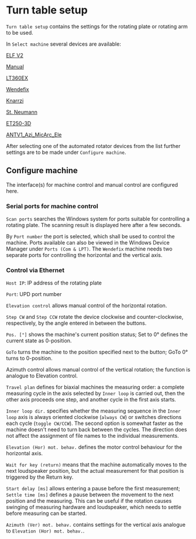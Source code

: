 # Turn table setup

``Turn table setup`` contains the settings for the rotating plate or rotating arm to be used.

In ``Select machine`` several devices are available:

[ELF V2](/en/help/adda/elf-v2)

[Manual](/en/help/adda/manual)

[LT360EX](/en/help/adda/lt360ex)

[Wendefix](/en/help/adda/wendefix)

[Knarrzi](/en/help/adda/knarrzi)

[St. Neumann](/en/help/adda/st-neumann)

[ET250-3D](/en/help/adda/et250-3d)

[ANTV1_Azi_MicArc_Ele](/en/help/adda/antv1_azi_micarc_ele)

After selecting one of the automated rotator devices from the list further settings are to be made under ``Configure machine``.

## Configure machine

The interface(s) for machine control and manual control are configured here.

### Serial ports for machine control

``Scan ports`` searches the Windows system for ports suitable for controlling a rotating plate. The scanning result is displayed here after a few seconds.

By ``Port number`` the port is selected, which shall be used to control the machine. Ports available can also be viewed in the Windows Device Manager under ``Ports (Com & LPT)``. The ``Wendefix`` machine needs two separate ports for controlling the horizontal and the vertical axis.

### Control via Ethernet

``Host IP``: IP address of the rotating plate

``Port``: UPD port number

``Elevation control`` allows manual control of the horizontal rotation.

``Step CW`` and ``Step CCW`` rotate the device clockwise and counter-clockwise, respectively, by the angle entered in between the buttons.

``Pos. [°]`` shows the machine's current position status; Set to 0° defines the current state as 0-position.

``GoTo`` turns the machine to the position specified next to the button; GoTo 0° turns to 0-position.

Azimuth control allows manual control of the vertical rotation; the function is analogue to Elevation control.

``Travel plan`` defines for biaxial machines the measuring order: a complete measuring cycle in the axis selected by ``Inner loop`` is carried out, then the other axis proceeds one step, and another cycle in the first axis starts.

``Inner loop dir.`` specifies whether the measuring sequence in the ``Inner loop`` axis is always oriented clockwise (``always CW``) or switches directions each cycle (``toggle CW/CCW``). The second option is somewhat faster as the machine doesn't need to turn back between the cycles. The direction does not affect the assignment of file names to the individual measurements.

``Elevation (Hor) mot. behav.`` defines the motor control behaviour for the horizontal axis.

``Wait for key (return)`` means that the machine automatically moves to the next loudspeaker position, but the actual measurement for that position is triggered by the Return key.

``Start delay [ms]`` allows entering a pause before the first measurement; ``Settle time [ms]`` defines a pause between the movement to the next position and the measuring. This can be useful if the rotation causes swinging of measuring hardware and loudspeaker, which needs to settle before measuring can be started.

``Azimuth (Ver) mot. behav.`` contains settings for the vertical axis analogue to ``Elevation (Hor) mot. behav.``.
